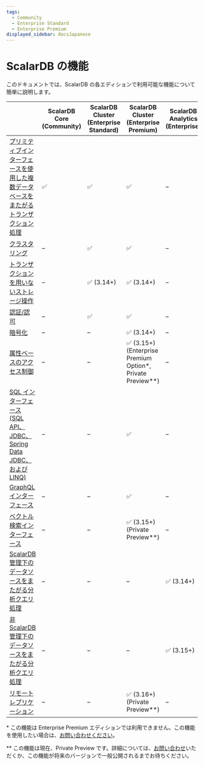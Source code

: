```yaml
---
tags:
  - Community
  - Enterprise Standard
  - Enterprise Premium
displayed_sidebar: docsJapanese
---
```


# ScalarDB の機能


<TranslationBanner />

このドキュメントでは、ScalarDB の各エディションで利用可能な機能について簡単に説明します。

|                                                                                                                 | ScalarDB Core (Community) | ScalarDB Cluster (Enterprise Standard) | ScalarDB Cluster (Enterprise Premium)                     | ScalarDB Analytics (Enterprise) |
|-----------------------------------------------------------------------------------------------------------------|---------------------------|----------------------------------------|-----------------------------------------------------------|----------------------------------|
| [プリミティブインターフェースを使用した複数データベースをまたがるトランザクション処理](getting-started-with-scalardb.mdx)      | ✅                        | ✅                                     | ✅                                                         | –                               |
| [クラスタリング](scalardb-cluster/developer-guide-for-scalardb-cluster-with-java-api.mdx)                         | –                         | ✅                                     | ✅                                                         | –                               |
| [トランザクションを用いないストレージ操作](develop-run-non-transactional-operations-overview.mdx)                     |  –                         | ✅ (3.14+)                             | ✅ (3.14+)                                                 | –                              |
| [認証/認可](scalardb-cluster/scalardb-auth-with-sql.mdx)                                                         | –                         | ✅                                     | ✅                                                         | –                               |
| [暗号化](scalardb-cluster/encrypt-data-at-rest.mdx)                                                             | –                          | –                                      | ✅ (3.14+)                                                 | –                              |
| [属性ベースのアクセス制御](scalardb-cluster/authorize-with-abac.mdx)                                                | –                         | –                                      | ✅ (3.15+) (Enterprise Premium Option*, Private Preview**) | –                               |
| [SQL インターフェース (SQL API、JDBC、Spring Data JDBC、および LINQ)](scalardb-sql/index.mdx)                        | –                         | –                                      | ✅                                                         | –                               |
| [GraphQL インターフェース](scalardb-graphql/index.mdx)                                                             | –                         | –                                      | ✅                                                         | –                               |
| [ベクトル検索インターフェース](scalardb-cluster/getting-started-with-vector-search.mdx)                              | –                         | –                                      | ✅ (3.15+) (Private Preview**)                             | –                               |
| [ScalarDB 管理下のデータソースをまたがる分析クエリ処理](scalardb-samples/scalardb-analytics-spark-sample/README.mdx)    | –                        | –                                       | –                                                         | ✅ (3.14+)                      |
| [非 ScalarDB 管理下のデータソースをまたがる分析クエリ処理](scalardb-samples/scalardb-analytics-spark-sample/README.mdx) | –                         | –                                      | –                                                         | ✅ (3.15+)                       |
| [リモートレプリケーション](scalardb-cluster/remote-replication.mdx)                                                 | –                         | –                                      | ✅ (3.16+) (Private Preview**)                             | –                               |

\* この機能は Enterprise Premium エディションでは利用できません。この機能を使用したい場合は、[お問い合わせください](https://www.scalar-labs.com/contact)。

\*\* この機能は現在、Private Preview です。詳細については、[お問い合わせ](https://www.scalar-labs.com/contact)いただくか、この機能が将来のバージョンで一般公開されるまでお待ちください。
